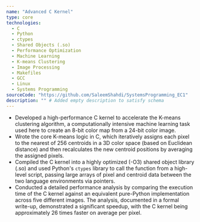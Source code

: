 ```yaml
---
name: "Advanced C Kernel"
type: core
technologies:
  - C
  - Python
  - ctypes
  - Shared Objects (.so)
  - Performance Optimization
  - Machine Learning
  - K-means Clustering
  - Image Processing
  - Makefiles
  - GCC
  - Linux
  - Systems Programming
sourceCode: "https://github.com/SaleemShahdi/SystemsProgramming_EC1"
description: "" # Added empty description to satisfy schema
---
```

- Developed a high-performance C kernel to accelerate the K-means clustering algorithm, a computationally intensive machine learning task used here to create an 8-bit color map from a 24-bit color image.
- Wrote the core K-means logic in C, which iteratively assigns each pixel to the nearest of 256 centroids in a 3D color space (based on Euclidean distance) and then recalculates the new centroid positions by averaging the assigned pixels.
- Compiled the C kernel into a highly optimized (-O3) shared object library (.so) and used Python's `ctypes` library to call the function from a high-level script, passing large arrays of pixel and centroid data between the two language environments via pointers.
- Conducted a detailed performance analysis by comparing the execution time of the C kernel against an equivalent pure-Python implementation across five different images. The analysis, documented in a formal write-up, demonstrated a significant speedup, with the C kernel being approximately 26 times faster on average per pixel.